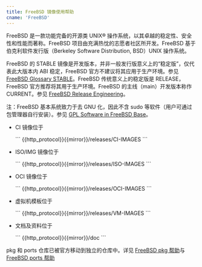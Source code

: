 ```yaml
---
title: FreeBSD 镜像使用帮助
cname: 'FreeBSD'
---
```


FreeBSD 是一款功能完备的开源类 UNIX® 操作系统，以其卓越的稳定性、安全性和性能而著称。FreeBSD 项目由充满热忱的志愿者社区所开发。FreeBSD 基于伯克利软件发行版（Berkeley Software Distribution, BSD）UNIX 操作系统。

FreeBSD 的 STABLE 镜像是开发版本，并非一般发行版意义上的“稳定版”，仅代表此大版本内 ABI 稳定，FreeBSD 官方不建议将其应用于生产环境。参见 [FreeBSD Glossary STABLE](https://wiki.freebsd.org/Glossary#STABLE)。FreeBSD 传统意义上的稳定版是 RELEASE，FreeBSD 官方推荐将其用于生产环境。FreeBSD 的主线（main）开发版本称作 CURRENT。参见 [FreeBSD Release Engineering](https://docs.freebsd.org/en/articles/freebsd-releng/)。

注：FreeBSD 基本系统致力于去 GNU 化，因此不含 sudo 等软件（用户可通过包管理器自行安装）。参见 [GPL Software in FreeBSD Base](https://wiki.freebsd.org/GPLinBase)。

- CI 镜像位于

    <CodeBlock>
    ```
    {{http_protocol}}{{mirror}}/releases/CI-IMAGES
    ```
    </CodeBlock>

- ISO/IMG 镜像位于

    <CodeBlock>
    ```
    {{http_protocol}}{{mirror}}/releases/ISO-IMAGES
    ```
    </CodeBlock>

- OCI 镜像位于

    <CodeBlock>
    ```
    {{http_protocol}}{{mirror}}/releases/OCI-IMAGES
    ```
    </CodeBlock>

- 虚拟机模板位于

    <CodeBlock>
    ```
    {{http_protocol}}{{mirror}}/releases/VM-IMAGES
    ```
    </CodeBlock>

- 文档及资料位于

    <CodeBlock>
    ```
    {{http_protocol}}{{mirror}}/doc
    ```
    </CodeBlock>

pkg 和 ports 仓库已被官方移动到独立的仓库中。详见 [FreeBSD pkg 帮助](/FreeBSD-pkg/)与 [FreeBSD ports 帮助](/FreeBSD-ports/)

